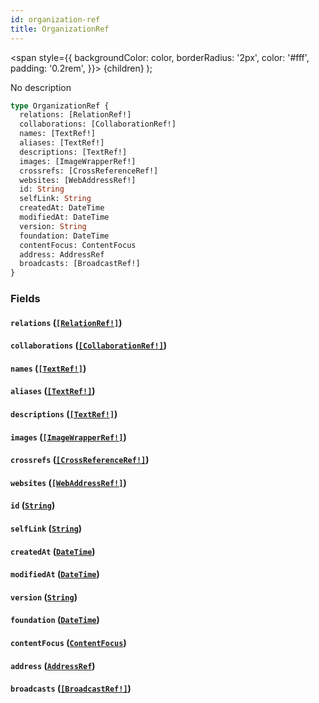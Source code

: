 ```yaml
---
id: organization-ref
title: OrganizationRef
---
```


<span
style={{
      backgroundColor: color,
      borderRadius: '2px',
      color: '#fff',
      padding: '0.2rem',
    }}>
{children}
</span>
);

No description

```graphql
type OrganizationRef {
  relations: [RelationRef!]
  collaborations: [CollaborationRef!]
  names: [TextRef!]
  aliases: [TextRef!]
  descriptions: [TextRef!]
  images: [ImageWrapperRef!]
  crossrefs: [CrossReferenceRef!]
  websites: [WebAddressRef!]
  id: String
  selfLink: String
  createdAt: DateTime
  modifiedAt: DateTime
  version: String
  foundation: DateTime
  contentFocus: ContentFocus
  address: AddressRef
  broadcasts: [BroadcastRef!]
}
```

### Fields

#### `relations` ([`[RelationRef!]`](/docs/schema/inputs/relation-ref))

#### `collaborations` ([`[CollaborationRef!]`](/docs/schema/inputs/collaboration-ref))

#### `names` ([`[TextRef!]`](/docs/schema/inputs/text-ref))

#### `aliases` ([`[TextRef!]`](/docs/schema/inputs/text-ref))

#### `descriptions` ([`[TextRef!]`](/docs/schema/inputs/text-ref))

#### `images` ([`[ImageWrapperRef!]`](/docs/schema/inputs/image-wrapper-ref))

#### `crossrefs` ([`[CrossReferenceRef!]`](/docs/schema/inputs/cross-reference-ref))

#### `websites` ([`[WebAddressRef!]`](/docs/schema/inputs/web-address-ref))

#### `id` ([`String`](/docs/schema/scalars/string))

#### `selfLink` ([`String`](/docs/schema/scalars/string))

#### `createdAt` ([`DateTime`](/docs/schema/scalars/date-time))

#### `modifiedAt` ([`DateTime`](/docs/schema/scalars/date-time))

#### `version` ([`String`](/docs/schema/scalars/string))

#### `foundation` ([`DateTime`](/docs/schema/scalars/date-time))

#### `contentFocus` ([`ContentFocus`](/docs/schema/enums/content-focus))

#### `address` ([`AddressRef`](/docs/schema/inputs/address-ref))

#### `broadcasts` ([`[BroadcastRef!]`](/docs/schema/inputs/broadcast-ref))
